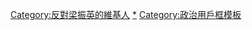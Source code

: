 {{Userbox-2
|border-c=#e00000
|border-s=1
|id1-c=red
|id1-fc=
|id1-s=
|id1=[[File:CYLeung.jpg|45px]]
|id2-c=#0020cf
|id2-fc=white
|id2-s=12
|id2=<s>689</s>
|info-c=#f0e900
|info-fc=black
|info-s=9
|info=此用戶反對'''[[梁振英]]'''出任[[香港特別行政區行政長官|'''香港行政長官''']]。
}}
<includeonly>[[Category:反對梁振英的維基人]]</includeonly>
<noinclude>[[Category:反對梁振英的維基人|*]]
[[Category:政治用戶框模板]]</noinclude>